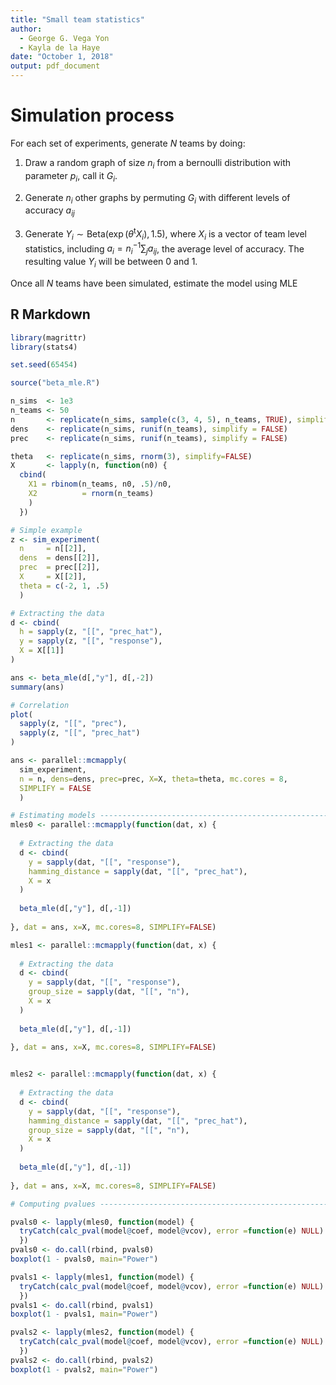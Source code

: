 ```yaml
---
title: "Small team statistics"
author:
  - George G. Vega Yon
  - Kayla de la Haye
date: "October 1, 2018"
output: pdf_document
---
```


# Simulation process

For each set of experiments, generate $N$ teams by doing:

1.  Draw a random graph of size $n_i$ from a bernoulli distribution with parameter $p_i$,
call it $G_i$.

2.  Generate $n_i$ other graphs by permuting $G_i$ with different levels of accuracy $a_{ij}$

3.  Generate $Y_i \sim \text{Beta}\left(\exp{\left(\theta^\text{t}X_i\right)}, 1.5\right)$,
where $X_i$ is a vector of team level statistics, including $a_i = n_i^{-1}\sum_j a_{ij}$,
the average level of accuracy. The resulting value $Y_i$ will be between 0 and 1.

Once all $N$ teams have been simulated, estimate the model using MLE

## R Markdown

```r

library(magrittr)
library(stats4)

set.seed(65454)

source("beta_mle.R")

n_sims  <- 1e3
n_teams <- 50
n       <- replicate(n_sims, sample(c(3, 4, 5), n_teams, TRUE), simplify = FALSE)
dens    <- replicate(n_sims, runif(n_teams), simplify = FALSE)
prec    <- replicate(n_sims, runif(n_teams), simplify = FALSE)

theta   <- replicate(n_sims, rnorm(3), simplify=FALSE)
X       <- lapply(n, function(n0) {
  cbind(
    X1 = rbinom(n_teams, n0, .5)/n0,
    X2          = rnorm(n_teams)
    )
  })
```

```r
# Simple example
z <- sim_experiment(
  n     = n[[2]],
  dens  = dens[[2]],
  prec  = prec[[2]],
  X     = X[[2]],
  theta = c(-2, 1, .5)
  )

# Extracting the data
d <- cbind(
  h = sapply(z, "[[", "prec_hat"),
  y = sapply(z, "[[", "response"),
  X = X[[1]]
)

ans <- beta_mle(d[,"y"], d[,-2])
summary(ans)

# Correlation
plot(
  sapply(z, "[[", "prec"),
  sapply(z, "[[", "prec_hat")
)
```


```r
ans <- parallel::mcmapply(
  sim_experiment,
  n = n, dens=dens, prec=prec, X=X, theta=theta, mc.cores = 8,
  SIMPLIFY = FALSE
  )
```

```r
# Estimating models ------------------------------------------------------------
mles0 <- parallel::mcmapply(function(dat, x) {
  
  # Extracting the data
  d <- cbind(
    y = sapply(dat, "[[", "response"),
    hamming_distance = sapply(dat, "[[", "prec_hat"),
    X = x
  )
  
  beta_mle(d[,"y"], d[,-1])
  
}, dat = ans, x=X, mc.cores=8, SIMPLIFY=FALSE)

mles1 <- parallel::mcmapply(function(dat, x) {
  
  # Extracting the data
  d <- cbind(
    y = sapply(dat, "[[", "response"),
    group_size = sapply(dat, "[[", "n"),
    X = x
  )
  
  beta_mle(d[,"y"], d[,-1])
  
}, dat = ans, x=X, mc.cores=8, SIMPLIFY=FALSE)


mles2 <- parallel::mcmapply(function(dat, x) {
  
  # Extracting the data
  d <- cbind(
    y = sapply(dat, "[[", "response"),
    hamming_distance = sapply(dat, "[[", "prec_hat"),
    group_size = sapply(dat, "[[", "n"),
    X = x
  )
  
  beta_mle(d[,"y"], d[,-1])
  
}, dat = ans, x=X, mc.cores=8, SIMPLIFY=FALSE)
```

```r
# Computing pvalues ------------------------------------------------------------

pvals0 <- lapply(mles0, function(model) {
  tryCatch(calc_pval(model@coef, model@vcov), error =function(e) NULL)
  })
pvals0 <- do.call(rbind, pvals0)
boxplot(1 - pvals0, main="Power")

pvals1 <- lapply(mles1, function(model) {
  tryCatch(calc_pval(model@coef, model@vcov), error =function(e) NULL)
  })
pvals1 <- do.call(rbind, pvals1)
boxplot(1 - pvals1, main="Power")

pvals2 <- lapply(mles2, function(model) {
  tryCatch(calc_pval(model@coef, model@vcov), error =function(e) NULL)
  })
pvals2 <- do.call(rbind, pvals2)
boxplot(1 - pvals2, main="Power")

```

